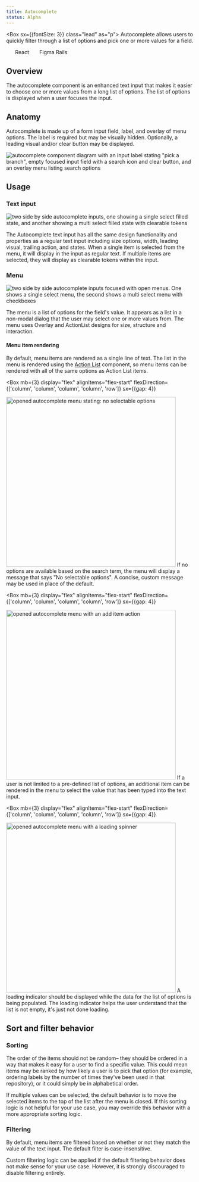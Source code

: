 ```yaml
---
title: Autocomplete
status: Alpha
---
```



<Box sx={{fontSize: 3}} class="lead" as="p">
  Autocomplete allows users to quickly filter through a list of options and pick one or more values for a field.
</Box>

<LabelGroup display="block" mb={4}>
  <Label
    as="a"
    href="https://primer.style/components/Autocomplete"
    variant="secondary"
    size="large"
    style="text-decoration: none;"
  >
    <img
      width="16"
      height="16"
      alt=" "
      src="https://user-images.githubusercontent.com/293280/123878374-ce9d4d00-d8f3-11eb-8adf-1a160292ff53.png"
      style="vertical-align: middle; margin-right: 4px;"
    />
    React
  </Label>
  <Label
    as="a"
    href="https://www.figma.com/file/GCvY3Qv8czRgZgvl1dG6lp/Primer-Web?node-id=1927%3A0"
    variant="secondary"
    size="large"
    style="text-decoration: none;"
  >
    <img
      width="16"
      height="16"
      alt=" "
      src="https://user-images.githubusercontent.com/293280/123878720-80d51480-d8f4-11eb-9b10-d02a1cb606f8.png"
      style="vertical-align: middle; margin-right: 4px;"
    />
    Figma
  </Label>
  <Label
    as="a"
    href="https://primer.style/view-components/components/beta/autocomplete"
    variant="secondary"
    size="large"
    style="text-decoration: none;"
  >
    Rails
  </Label>
</LabelGroup>

## Overview

The autocomplete component is an enhanced text input that makes it easier to choose one or more values from a long list of options. The list of options is displayed when a user focuses the input.

## Anatomy

Autocomplete is made up of a form input field, label, and overlay of menu options. The label is required but may be visually hidden. Optionally, a leading visual and/or clear button may be displayed.

![autocomplete component diagram with an input label stating "pick a branch", empty focused input field with a search icon and clear button, and an overlay menu listing search options](https://user-images.githubusercontent.com/18661030/170589956-7c0f2498-b55c-4013-8c99-ef5bc1844218.png)

## Usage

### Text input

![two side by side autocomplete inputs, one showing a single select filled state, and another showing a multi select filled state with clearable tokens](https://user-images.githubusercontent.com/18661030/170590638-b7868803-6558-4df9-b462-20d00420b9f5.png)

The Autocomplete text input has all the same design functionality and properties as a regular text input including size options, width, leading visual, trailing action, and states. When a single item is selected from the menu, it will display in the input as regular text. If multiple items are selected, they will display as clearable tokens within the input.

### Menu

![two side by side autocomplete inputs focused with open menus. One shows a single select menu, the second shows a multi select menu with checkboxes](https://user-images.githubusercontent.com/18661030/170590641-42b27a3a-799a-4c1e-aaef-774990aed345.png)

The menu is a list of options for the field's value. It appears as a list in a non-modal dialog that the user may select one or more values from. The menu uses Overlay and ActionList designs for size, structure and interaction.

#### Menu item rendering

By default, menu items are rendered as a single line of text. The list in the menu is rendered using the [Action List](/action-list) component, so menu items can be rendered with all of the same options as Action List items.

<Box
  mb={3}
  display="flex"
  alignItems="flex-start"
  flexDirection={['column', 'column', 'column', 'column', 'row']}
  sx={{gap: 4}}
>
  <img
    width="456"
    alt="opened autocomplete menu stating: no selectable options"
    src="https://user-images.githubusercontent.com/18661030/170601327-97307d21-a33c-4a9f-9e2f-ad9e444a161d.png"
  />
  <Box as="p" mt="0">
    If no options are available based on the search term, the menu will display a message that says "No selectable
    options". A concise, custom message may be used in place of the default.
  </Box>
</Box>

<Box
  mb={3}
  display="flex"
  alignItems="flex-start"
  flexDirection={['column', 'column', 'column', 'column', 'row']}
  sx={{gap: 4}}
>
  <img
    width="456"
    alt="opened autocomplete menu with an add item action"
    src="https://user-images.githubusercontent.com/18661030/170589959-73608127-771d-4f7e-a78d-11b31433141d.png"
  />
  <Box as="p" mt="0">
    If a user is not limited to a pre-defined list of options, an additional item can be rendered in the menu to select
    the value that has been typed into the text input.
  </Box>
</Box>

<Box
  mb={3}
  display="flex"
  alignItems="flex-start"
  flexDirection={['column', 'column', 'column', 'column', 'row']}
  sx={{gap: 4}}
>
  <img
    width="456"
    alt="opened autocomplete menu with a loading spinner"
    src="https://user-images.githubusercontent.com/18661030/170589963-ab3e211b-1082-4fdb-928e-eddd2b773ba3.png"
  />
  <Box as="p" mt="0">
    A loading indicator should be displayed while the data for the list of options is being populated. The loading
    indicator helps the user understand that the list is not empty, it's just not done loading.
  </Box>
</Box>

## Sort and filter behavior

### Sorting

The order of the items should not be random– they should be ordered in a way that makes it easy for a user to find a specific value. This could mean items may be ranked by how likely a user is to pick that option (for example, ordering labels by the number of times they've been used in that repository), or it could simply be in alphabetical order.

If multiple values can be selected, the default behavior is to move the selected items to the top of the list after the menu is closed. If this sorting logic is not helpful for your use case, you may override this behavior with a more appropriate sorting logic.

### Filtering

By default, menu items are filtered based on whether or not they match the value of the text input. The default filter is case-insensitive.

Custom filtering logic can be applied if the default filtering behavior does not make sense for your use case. However, it is strongly discouraged to disable filtering entirely.
